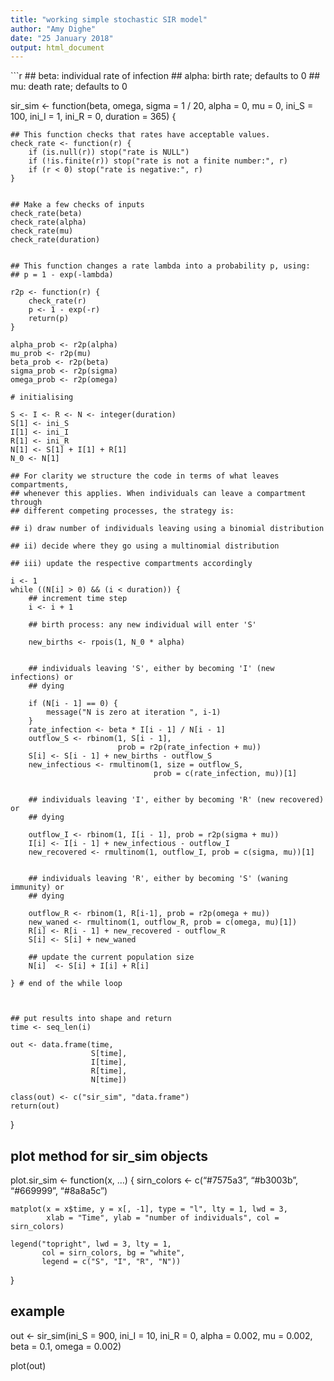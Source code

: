 ```yaml
---
title: "working simple stochastic SIR model"
author: "Amy Dighe"
date: "25 January 2018"
output: html_document
---
```


```r

## beta: individual rate of infection
## alpha: birth rate; defaults to 0
## mu: death rate; defaults to 0

sir_sim <- function(beta, omega, sigma = 1 / 20, alpha = 0, mu = 0, 
                    ini_S = 100, ini_I = 1, ini_R = 0,
                    duration = 365) {

    ## This function checks that rates have acceptable values.
    check_rate <- function(r) {
        if (is.null(r)) stop("rate is NULL")
        if (!is.finite(r)) stop("rate is not a finite number:", r)
        if (r < 0) stop("rate is negative:", r)
    }

    
    ## Make a few checks of inputs
    check_rate(beta)
    check_rate(alpha)
    check_rate(mu)
    check_rate(duration)
    
    
    ## This function changes a rate lambda into a probability p, using:
    ## p = 1 - exp(-lambda)
    
    r2p <- function(r) {
        check_rate(r)
        p <- 1 - exp(-r)
        return(p)
    }

    alpha_prob <- r2p(alpha)
    mu_prob <- r2p(mu)
    beta_prob <- r2p(beta)
    sigma_prob <- r2p(sigma)
    omega_prob <- r2p(omega)

    # initialising 
    
    S <- I <- R <- N <- integer(duration)
    S[1] <- ini_S
    I[1] <- ini_I
    R[1] <- ini_R 
    N[1] <- S[1] + I[1] + R[1]
    N_0 <- N[1]
    
    ## For clarity we structure the code in terms of what leaves compartments,
    ## whenever this applies. When individuals can leave a compartment through
    ## different competing processes, the strategy is:

    ## i) draw number of individuals leaving using a binomial distribution

    ## ii) decide where they go using a multinomial distribution

    ## iii) update the respective compartments accordingly

    i <- 1
    while ((N[i] > 0) && (i < duration)) {
        ## increment time step
        i <- i + 1
        
        ## birth process: any new individual will enter 'S'
        
        new_births <- rpois(1, N_0 * alpha)
        
        
        ## individuals leaving 'S', either by becoming 'I' (new infections) or
        ## dying

        if (N[i - 1] == 0) {
            message("N is zero at iteration ", i-1)
        }
        rate_infection <- beta * I[i - 1] / N[i - 1]
        outflow_S <- rbinom(1, S[i - 1],
                            prob = r2p(rate_infection + mu))            
        S[i] <- S[i - 1] + new_births - outflow_S
        new_infectious <- rmultinom(1, size = outflow_S,
                                    prob = c(rate_infection, mu))[1]

        
        ## individuals leaving 'I', either by becoming 'R' (new recovered) or
        ## dying
        
        outflow_I <- rbinom(1, I[i - 1], prob = r2p(sigma + mu)) 
        I[i] <- I[i - 1] + new_infectious - outflow_I
        new_recovered <- rmultinom(1, outflow_I, prob = c(sigma, mu))[1]


        ## individuals leaving 'R', either by becoming 'S' (waning immunity) or
        ## dying
        
        outflow_R <- rbinom(1, R[i-1], prob = r2p(omega + mu))
        new_waned <- rmultinom(1, outflow_R, prob = c(omega, mu)[1])
        R[i] <- R[i - 1] + new_recovered - outflow_R  
        S[i] <- S[i] + new_waned

        ## update the current population size
        N[i]  <- S[i] + I[i] + R[i]
        
    } # end of the while loop
    


    ## put results into shape and return
    time <- seq_len(i)

    out <- data.frame(time,
                      S[time],
                      I[time],
                      R[time],
                      N[time])

    class(out) <- c("sir_sim", "data.frame")
    return(out)
    
}



## plot method for sir_sim objects

plot.sir_sim <- function(x, ...) {
    sirn_colors <- c("#7575a3", "#b3003b", "#669999", "#8a8a5c")
    
    matplot(x = x$time, y = x[, -1], type = "l", lty = 1, lwd = 3,
            xlab = "Time", ylab = "number of individuals", col = sirn_colors)

    legend("topright", lwd = 3, lty = 1,
           col = sirn_colors, bg = "white",
           legend = c("S", "I", "R", "N"))

}






## example

out <- sir_sim(ini_S = 900, ini_I = 10, ini_R = 0, alpha = 0.002, mu = 0.002,
               beta = 0.1, omega = 0.002)

plot(out)


